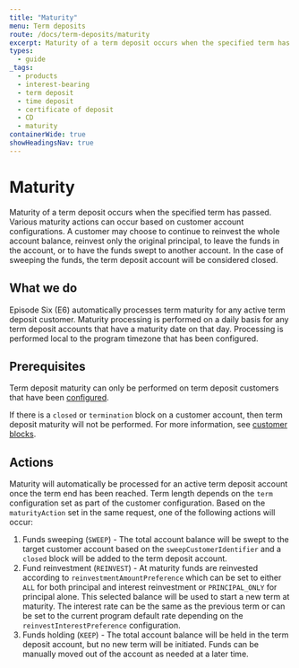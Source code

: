 ```yaml
---
title: "Maturity"
menu: Term deposits
route: /docs/term-deposits/maturity
excerpt: Maturity of a term deposit occurs when the specified term has passed. Various maturity actions can occur based on customer account configurations.
types:
  - guide
_tags:
  - products
  - interest-bearing
  - term deposit
  - time deposit
  - certificate of deposit
  - CD
  - maturity
containerWide: true
showHeadingsNav: true
---
```


# Maturity

Maturity of a term deposit occurs when the specified term has passed. Various maturity actions can occur based on customer account configurations. A customer may choose to continue to reinvest the whole account balance, reinvest only the original principal, to leave the funds in the account, or to have the funds swept to another account. In the case of sweeping the funds, the term deposit account will be considered closed.

## What we do

Episode Six (E6) automatically processes term maturity for any active term deposit customer. Maturity processing is performed on a daily basis for any term deposit accounts that have a maturity date on that day. Processing is performed local to the program timezone that has been configured.

## Prerequisites

Term deposit maturity can only be performed on term deposit customers that have been [configured](/docs/term-deposits/customer-configuration).

If there is a `closed` or `termination` block on a customer account, then term deposit maturity will not be performed. For more information, see [customer blocks](/docs/blocks/customer-blocks).

## Actions

Maturity will automatically be processed for an active term deposit account once the term end has been reached. Term length depends on the `term` configuration set as part of the customer configuration. Based on the `maturityAction` set in the same request, one of the following actions will occur:

1. Funds sweeping (`SWEEP`) - The total account balance will be swept to the target customer account based on the `sweepCustomerIdentifier` and a `closed` block will be added to the term deposit account.
2. Fund reinvestment (`REINVEST`) - At maturity funds are reinvested according to `reinvestmentAmountPreference` which can be set to either `ALL` for both principal and interest reinvestment or `PRINCIPAL_ONLY` for principal alone. This selected balance will be used to start a new term at maturity. The interest rate can be the same as the previous term or can be set to the current program default rate depending on the `reinvestInterestPreference` configuration.
3. Funds holding (`KEEP`) - The total account balance will be held in the term deposit account, but no new term will be initiated. Funds can be manually moved out of the account as needed at a later time.